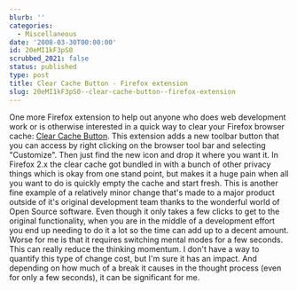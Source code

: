 ```yaml
---
blurb: ''
categories:
  - Miscellaneous
date: '2008-03-30T00:00:00'
id: 20eMI1kF3pS0
scrubbed_2021: false
status: published
type: post
title: Clear Cache Button - Firefox extension
slug: 20eMI1kF3pS0--clear-cache-button--firefox-extension
---
```


One more Firefox extension to help out anyone who does web
development work or is otherwise interested in a quick way to clear
your Firefox browser cache:
[Clear Cache Button](https://addons.mozilla.org/en-US/firefox/addon/1801).
This extension adds a new toolbar button that you can access by
right clicking on the browser tool bar and selecting "Customize".
Then just find the new icon and drop it where you want it. In
Firefox 2.x the clear cache got bundled in with a bunch of other
privacy things which is okay from one stand point, but makes it a
huge pain when all you want to do is quickly empty the cache and
start fresh. This is another fine example of a relatively minor
change that's made to a major product outside of it's original
development team thanks to the wonderful world of Open Source
software. Even though it only takes a few clicks to get to the
original functionality, when you are in the middle of a development
effort you end up needing to do it a lot so the time can add up to
a decent amount. Worse for me is that it requires switching mental
modes for a few seconds. This can really reduce the thinking
momentum. I don't have a way to quantify this type of change cost,
but I'm sure it has an impact. And depending on how much of a break
it causes in the thought process (even for only a few seconds), it
can be significant for me.
